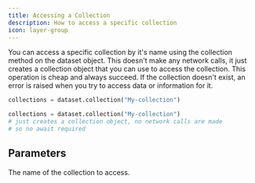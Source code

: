 ```yaml
---
title: Accessing a Collection
description: How to access a specific collection
icon: layer-group
---
```


You can access a specific collection by it's name using the collection method on the dataset object. This doesn't make
any network calls, it just creates a collection object that you can use to access the collection. This operation is
cheap and always succeed. If the collection doesn't exist, an error is raised when you try to access data or
information for it.

<RequestExample>

```python Python (Sync)
collections = dataset.collection("My-collection")
```

```python Python (Async)
collections = dataset.collection("My-collection")
# just creates a collection object, no network calls are made
# so no await required
```

</RequestExample>

## Parameters

<ParamField path="name" type="str">
  The name of the collection to access.
</ParamField>
